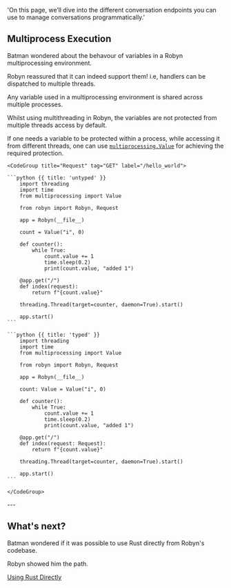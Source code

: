   'On this page, we’ll dive into the different conversation endpoints you can use to manage conversations programmatically.'

## Multiprocess Execution

Batman wondered about the behavour of variables in a Robyn multiprocessing environment.

Robyn reassured that it can indeed support them! i.e, handlers can be dispatched to multiple threads.

Any variable used in a multiprocessing environment is shared across multiple processes.

Whilst using multithreading in Robyn, the variables are not protected from multiple threads access by default.

<Row>
<Col>

If one needs a variable to be protected within a process, while accessing it from different threads, one can use <a href="https://docs.python.org/3/library/multiprocessing.html#multiprocessing.Value">`multiprocessing.Value`</a> for achieving the required protection.

</Col>
  <Col sticky>

    <CodeGroup title="Request" tag="GET" label="/hello_world">

    ```python {{ title: 'untyped' }}  
        import threading
        import time
        from multiprocessing import Value

        from robyn import Robyn, Request

        app = Robyn(__file__)

        count = Value("i", 0)

        def counter():
            while True:
                count.value += 1
                time.sleep(0.2)
                print(count.value, "added 1")

        @app.get("/")
        def index(request):
            return f"{count.value}"

        threading.Thread(target=counter, daemon=True).start()

        app.start()
    ```

    ```python {{ title: 'typed' }}
        import threading
        import time
        from multiprocessing import Value

        from robyn import Robyn, Request

        app = Robyn(__file__)

        count: Value = Value("i", 0)

        def counter():
            while True:
                count.value += 1
                time.sleep(0.2)
                print(count.value, "added 1")

        @app.get("/")
        def index(request: Request):
            return f"{count.value}"

        threading.Thread(target=counter, daemon=True).start()

        app.start()
    ```

    </CodeGroup>
  </Col>
</Row>
---


## What's next?


Batman wondered if it was possible to use Rust directly from Robyn's codebase.

Robyn showed him the path.

[Using Rust Directly](/documentation/api_reference/using_rust_directly)




